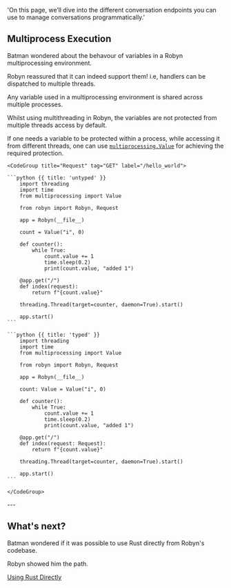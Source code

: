   'On this page, we’ll dive into the different conversation endpoints you can use to manage conversations programmatically.'

## Multiprocess Execution

Batman wondered about the behavour of variables in a Robyn multiprocessing environment.

Robyn reassured that it can indeed support them! i.e, handlers can be dispatched to multiple threads.

Any variable used in a multiprocessing environment is shared across multiple processes.

Whilst using multithreading in Robyn, the variables are not protected from multiple threads access by default.

<Row>
<Col>

If one needs a variable to be protected within a process, while accessing it from different threads, one can use <a href="https://docs.python.org/3/library/multiprocessing.html#multiprocessing.Value">`multiprocessing.Value`</a> for achieving the required protection.

</Col>
  <Col sticky>

    <CodeGroup title="Request" tag="GET" label="/hello_world">

    ```python {{ title: 'untyped' }}  
        import threading
        import time
        from multiprocessing import Value

        from robyn import Robyn, Request

        app = Robyn(__file__)

        count = Value("i", 0)

        def counter():
            while True:
                count.value += 1
                time.sleep(0.2)
                print(count.value, "added 1")

        @app.get("/")
        def index(request):
            return f"{count.value}"

        threading.Thread(target=counter, daemon=True).start()

        app.start()
    ```

    ```python {{ title: 'typed' }}
        import threading
        import time
        from multiprocessing import Value

        from robyn import Robyn, Request

        app = Robyn(__file__)

        count: Value = Value("i", 0)

        def counter():
            while True:
                count.value += 1
                time.sleep(0.2)
                print(count.value, "added 1")

        @app.get("/")
        def index(request: Request):
            return f"{count.value}"

        threading.Thread(target=counter, daemon=True).start()

        app.start()
    ```

    </CodeGroup>
  </Col>
</Row>
---


## What's next?


Batman wondered if it was possible to use Rust directly from Robyn's codebase.

Robyn showed him the path.

[Using Rust Directly](/documentation/api_reference/using_rust_directly)




